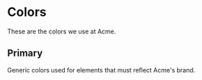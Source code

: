 
<Meta title="Colors" />

# Colors

These are the colors we use at Acme.

## Primary

Generic colors used for elements that must reflect Acme's brand.

<Story name="Primary">
  <Table
    tokens={getTokenGroup(tokens, "color.primary", [])}
    NameFormat={undefined}
    ValueFormat={undefined}
    SampleFormat={SwatchSample}
  />
</Story>
